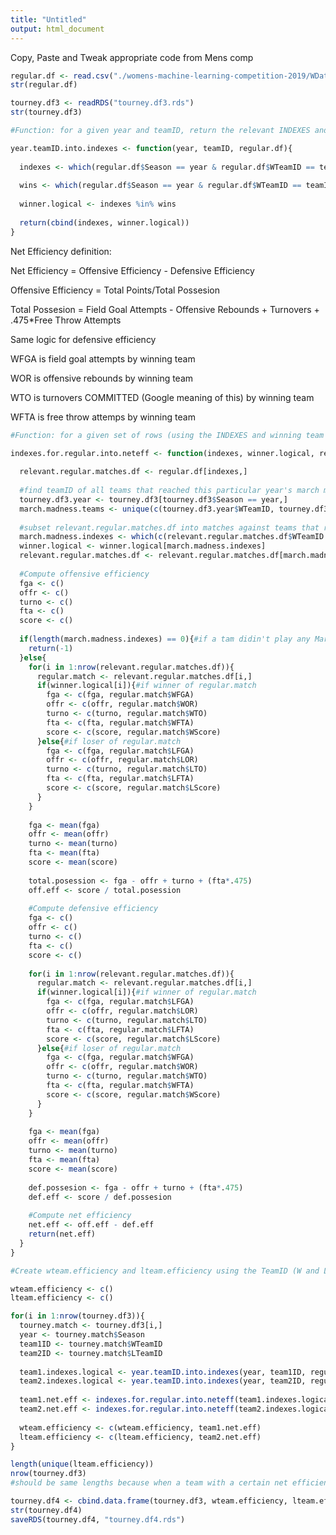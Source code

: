 ```yaml
---
title: "Untitled"
output: html_document
---
```


Copy, Paste and Tweak appropriate code from Mens comp

```r
regular.df <- read.csv("./womens-machine-learning-competition-2019/WDataFiles/WRegularSeasonDetailedResults.csv")
str(regular.df)

tourney.df3 <- readRDS("tourney.df3.rds")
str(tourney.df3)
```

```r
#Function: for a given year and teamID, return the relevant INDEXES and winning team y/n vector on regular.df

year.teamID.into.indexes <- function(year, teamID, regular.df){
  
  indexes <- which(regular.df$Season == year & regular.df$WTeamID == teamID | regular.df$Season == year & regular.df$LTeamID == teamID)
  
  wins <- which(regular.df$Season == year & regular.df$WTeamID == teamID)
  
  winner.logical <- indexes %in% wins
  
  return(cbind(indexes, winner.logical))
}
```

Net Efficiency definition:

Net Efficiency = Offensive Efficiency - Defensive Efficiency

Offensive Efficiency = Total Points/Total Possesion

Total Possesion = Field Goal Attempts - Offensive Rebounds + Turnovers + .475*Free Throw Attempts

Same logic for defensive efficiency

WFGA is field goal attempts by winning team

WOR is offensive rebounds by winning team

WTO is turnovers COMMITTED (Google meaning of this) by winning team

WFTA is free throw attemps by winning team

```r
#Function: for a given set of rows (using the INDEXES and winning team y/n) on regular.df, return the average Net Efficiency

indexes.for.regular.into.neteff <- function(indexes, winner.logical, regular.df, year, tourney.df3){
  
  relevant.regular.matches.df <- regular.df[indexes,]
  
  #find teamID of all teams that reached this particular year's march madness
  tourney.df3.year <- tourney.df3[tourney.df3$Season == year,]
  march.madness.teams <- unique(c(tourney.df3.year$WTeamID, tourney.df3.year$LTeamID))
  
  #subset relevant.regular.matches.df into matches against teams that reached march madness
  march.madness.indexes <- which(c(relevant.regular.matches.df$WTeamID %in% march.madness.teams) & c(relevant.regular.matches.df$LTeamID %in% march.madness.teams))
  winner.logical <- winner.logical[march.madness.indexes]
  relevant.regular.matches.df <- relevant.regular.matches.df[march.madness.indexes,]
  
  #Compute offensive efficiency
  fga <- c()
  offr <- c()
  turno <- c()
  fta <- c()
  score <- c()
  
  if(length(march.madness.indexes) == 0){#if a tam didin't play any March Madness teams during regular season
    return(-1)
  }else{
    for(i in 1:nrow(relevant.regular.matches.df)){
      regular.match <- relevant.regular.matches.df[i,]
      if(winner.logical[i]){#if winner of regular.match
        fga <- c(fga, regular.match$WFGA)
        offr <- c(offr, regular.match$WOR)
        turno <- c(turno, regular.match$WTO)
        fta <- c(fta, regular.match$WFTA)
        score <- c(score, regular.match$WScore)
      }else{#if loser of regular.match
        fga <- c(fga, regular.match$LFGA)
        offr <- c(offr, regular.match$LOR)
        turno <- c(turno, regular.match$LTO)
        fta <- c(fta, regular.match$LFTA)
        score <- c(score, regular.match$LScore)
      }
    }
    
    fga <- mean(fga)
    offr <- mean(offr)
    turno <- mean(turno)
    fta <- mean(fta)
    score <- mean(score)
    
    total.posession <- fga - offr + turno + (fta*.475)
    off.eff <- score / total.posession
    
    #Compute defensive efficiency
    fga <- c()
    offr <- c()
    turno <- c()
    fta <- c()
    score <- c()
    
    for(i in 1:nrow(relevant.regular.matches.df)){
      regular.match <- relevant.regular.matches.df[i,]
      if(winner.logical[i]){#if winner of regular.match
        fga <- c(fga, regular.match$LFGA)
        offr <- c(offr, regular.match$LOR)
        turno <- c(turno, regular.match$LTO)
        fta <- c(fta, regular.match$LFTA)
        score <- c(score, regular.match$LScore)
      }else{#if loser of regular.match
        fga <- c(fga, regular.match$WFGA)
        offr <- c(offr, regular.match$WOR)
        turno <- c(turno, regular.match$WTO)
        fta <- c(fta, regular.match$WFTA)
        score <- c(score, regular.match$WScore)
      }
    }
    
    fga <- mean(fga)
    offr <- mean(offr)
    turno <- mean(turno)
    fta <- mean(fta)
    score <- mean(score)
    
    def.possesion <- fga - offr + turno + (fta*.475)
    def.eff <- score / def.possesion
    
    #Compute net efficiency
    net.eff <- off.eff - def.eff
    return(net.eff)
  }
}
```

```r
#Create wteam.efficiency and lteam.efficiency using the TeamID (W and L TeamID) and Season data from tourney.df to find the appropriate indexes to insert each average Net Efficiency computed

wteam.efficiency <- c()
lteam.efficiency <- c()

for(i in 1:nrow(tourney.df3)){
  tourney.match <- tourney.df3[i,]
  year <- tourney.match$Season
  team1ID <- tourney.match$WTeamID
  team2ID <- tourney.match$LTeamID
  
  team1.indexes.logical <- year.teamID.into.indexes(year, team1ID, regular.df)
  team2.indexes.logical <- year.teamID.into.indexes(year, team2ID, regular.df)
  
  team1.net.eff <- indexes.for.regular.into.neteff(team1.indexes.logical[,1], team1.indexes.logical[,2], regular.df, year, tourney.df3)
  team2.net.eff <- indexes.for.regular.into.neteff(team2.indexes.logical[,1], team2.indexes.logical[,2], regular.df, year, tourney.df3)
  
  wteam.efficiency <- c(wteam.efficiency, team1.net.eff)
  lteam.efficiency <- c(lteam.efficiency, team2.net.eff)
}

length(unique(lteam.efficiency))
nrow(tourney.df3)
#should be same lengths because when a team with a certain net efficiency loses, that team will never play again.
```

```r
tourney.df4 <- cbind.data.frame(tourney.df3, wteam.efficiency, lteam.efficiency)
str(tourney.df4)
saveRDS(tourney.df4, "tourney.df4.rds")
```